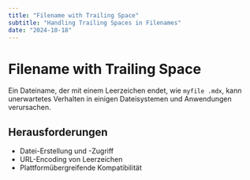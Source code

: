 ```yaml
---
title: "Filename with Trailing Space"
subtitle: "Handling Trailing Spaces in Filenames"
date: "2024-10-18"
---
```


# Filename with Trailing Space

Ein Dateiname, der mit einem Leerzeichen endet, wie `myfile .mdx`, kann unerwartetes Verhalten in einigen Dateisystemen und Anwendungen verursachen.

## Herausforderungen

- Datei-Erstellung und -Zugriff
- URL-Encoding von Leerzeichen
- Plattformübergreifende Kompatibilität
